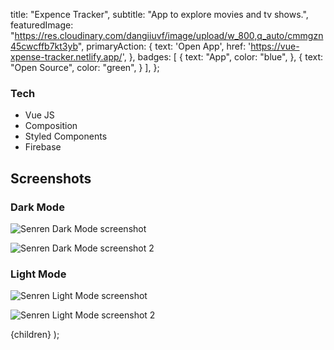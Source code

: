 
  title: "Expence Tracker",
  subtitle: "App to explore movies and tv shows.",
  featuredImage: "https://res.cloudinary.com/dangiiuvf/image/upload/w_800,q_auto/cmmgzn45cwcffb7kt3yb",
  primaryAction: { 
    text: 'Open App',
    href: 'https://vue-xpense-tracker.netlify.app/',
  },
  badges: [
    {
      text: "App",
      color: "blue",
    },
    {
      text: "Open Source",
      color: "green",
    }
  ],
};

### Tech

- Vue JS
- Composition
- Styled Components
- Firebase

## Screenshots

### Dark Mode

![Senren Dark Mode screenshot](https://i.imgur.com/w7WC4WQ.png)

![Senren Dark Mode screenshot 2](https://i.imgur.com/Bzyf2wp.png)

### Light Mode

![Senren Light Mode screenshot](https://i.imgur.com/wW6Do1k.png)

![Senren Light Mode screenshot 2](https://i.imgur.com/ah5xaJl.png)

  <BlogLayout meta={meta}>{children}</BlogLayout>
);
